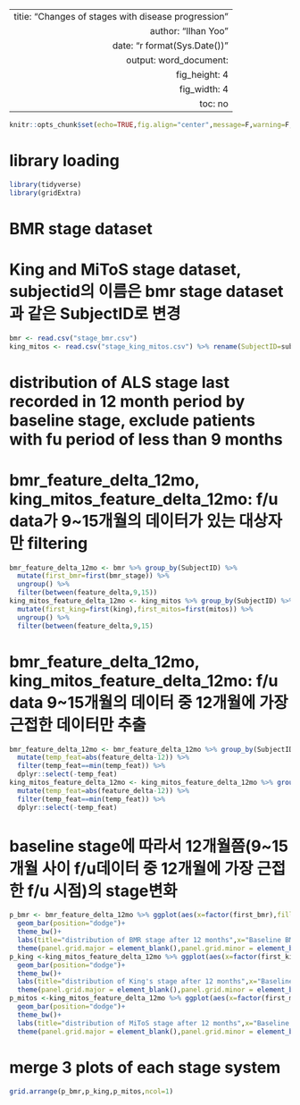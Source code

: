 ---
 titie: "Changes of stages with disease progression"
 author: "Ilhan Yoo"
 date: "r format(Sys.Date())"
 output: word_document: 
 fig_height: 4
 fig_width: 4
 toc: no
 ---
 
```r
knitr::opts_chunk$set(echo=TRUE,fig.align="center",message=F,warning=F,dpi=300,dev="tiff")
```



# library loading
```r
library(tidyverse)
library(gridExtra)
```



# BMR stage dataset
# King and MiToS stage dataset, subjectid의 이름은 bmr stage dataset과 같은 SubjectID로 변경 
```r
bmr <- read.csv("stage_bmr.csv")
king_mitos <- read.csv("stage_king_mitos.csv") %>% rename(SubjectID=subjectid)
```



# distribution of ALS stage last recorded in 12 month period by baseline stage, exclude patients with fu period of less than 9 months 
# bmr_feature_delta_12mo, king_mitos_feature_delta_12mo: f/u data가 9~15개월의 데이터가 있는 대상자만 filtering
```r
bmr_feature_delta_12mo <- bmr %>% group_by(SubjectID) %>% 
  mutate(first_bmr=first(bmr_stage)) %>% 
  ungroup() %>% 
  filter(between(feature_delta,9,15))
king_mitos_feature_delta_12mo <- king_mitos %>% group_by(SubjectID) %>% 
  mutate(first_king=first(king),first_mitos=first(mitos)) %>%
  ungroup() %>% 
  filter(between(feature_delta,9,15)
```



# bmr_feature_delta_12mo, king_mitos_feature_delta_12mo: f/u data 9~15개월의 데이터 중 12개월에 가장 근접한 데이터만 추출 
```r
bmr_feature_delta_12mo <- bmr_feature_delta_12mo %>% group_by(SubjectID) %>% 
  mutate(temp_feat=abs(feature_delta-12)) %>% 
  filter(temp_feat==min(temp_feat)) %>% 
  dplyr::select(-temp_feat)
king_mitos_feature_delta_12mo <- king_mitos_feature_delta_12mo %>% group_by(SubjectID) %>% 
  mutate(temp_feat=abs(feature_delta-12)) %>% 
  filter(temp_feat==min(temp_feat)) %>% 
  dplyr::select(-temp_feat)
```



# baseline stage에 따라서 12개월쯤(9~15개월 사이 f/u데이터 중 12개월에 가장 근접한 f/u 시점)의 stage변화
```r
p_bmr <- bmr_feature_delta_12mo %>% ggplot(aes(x=factor(first_bmr),fill=factor(bmr_stage)))+
  geom_bar(position="dodge")+
  theme_bw()+
  labs(title="distribution of BMR stage after 12 months",x="Baseline BMR stage",y="Number of subject",fill="BMR stage after \n about 12 months")+
  theme(panel.grid.major = element_blank(),panel.grid.minor = element_blank(),plot.title = element_text(hjust = 0.5))
p_king <-king_mitos_feature_delta_12mo %>% ggplot(aes(x=factor(first_king),fill=factor(king)))+
  geom_bar(position="dodge")+
  theme_bw()+
  labs(title="distribution of King's stage after 12 months",x="Baseline King's stage",y="Number of subject",fill="King's stage after \n about 12 months")+
  theme(panel.grid.major = element_blank(),panel.grid.minor = element_blank(),plot.title = element_text(hjust = 0.5))
p_mitos <-king_mitos_feature_delta_12mo %>% ggplot(aes(x=factor(first_mitos),fill=factor(mitos)))+
  geom_bar(position="dodge")+
  theme_bw()+
  labs(title="distribution of MiToS stage after 12 months",x="Baseline MiToS stage",y="Number of subject",fill="MiToS stage after \n about 12 months")+
  theme(panel.grid.major = element_blank(),panel.grid.minor = element_blank(),plot.title = element_text(hjust = 0.5))
```



# merge 3 plots of each stage system
```r
grid.arrange(p_bmr,p_king,p_mitos,ncol=1)
```

